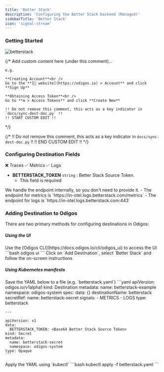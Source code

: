```yaml
---
title: 'Better Stack'
description: 'Configuring the Better Stack backend (Managed)'
sidebarTitle: 'Better Stack'
icon: 'signal-stream'
---
```


### Getting Started

<img src="https://d15jtxgb40qetw.cloudfront.net/betterstack.svg" alt="betterstack" className="not-prose h-20" />

{/*
    Add custom content here (under this comment)...

    e.g.

    **Creating Account**<br />
    Go to the **[🔗 website](https://odigos.io) > Account** and click **Sign Up**

    **Obtaining Access Token**<br />
    Go to **⚙️ > Access Tokens** and click **Create New**

    !! Do not remove this comment, this acts as a key indicator in `docs/sync-dest-doc.py` !!
    !! START CUSTOM EDIT !!
*/}

{/*
    !! Do not remove this comment, this acts as a key indicator in `docs/sync-dest-doc.py` !!
    !! END CUSTOM EDIT !!
*/}

### Configuring Destination Fields

<Accordion title="Supported Signals:">
  ❌ Traces
  ✅ Metrics
  ✅ Logs
</Accordion>

- **BETTERSTACK_TOKEN** `string` : Better Stack Source Token.
  - This field is required

<Check>
  We handle the endpoint internally, so you don't need to provide it.
  - The endpoint for metrics is `https://in-otel.logs.betterstack.com/metrics`
  - The endpoint for logs is `https://in-otel.logs.betterstack.com:443`
</Check>

### Adding Destination to Odigos

There are two primary methods for configuring destinations in Odigos:

##### **Using the UI**

<Steps>
  <Step>
    Use the [Odigos CLI](https://docs.odigos.io/cli/odigos_ui) to access the UI
    ```bash
    odigos ui
    ```
  </Step>
  <Step>
    Click on `Add Destination`, select `Better Stack` and follow the on-screen instructions
  </Step>
</Steps>

##### **Using Kubernetes manifests**

<Steps>
  <Step>
    Save the YAML below to a file (e.g. `betterstack.yaml`)
    ```yaml
    apiVersion: odigos.io/v1alpha1
    kind: Destination
    metadata:
      name: betterstack-example
      namespace: odigos-system
    spec:
      data: {}
      destinationName: betterstack
      secretRef:
        name: betterstack-secret
      signals:
      - METRICS
      - LOGS
      type: betterstack

    ---

    apiVersion: v1
    data:
      BETTERSTACK_TOKEN: <Base64 Better Stack Source Token>
    kind: Secret
    metadata:
      name: betterstack-secret
      namespace: odigos-system
    type: Opaque
    ```
  </Step>
  <Step>
    Apply the YAML using `kubectl`
    ```bash
    kubectl apply -f betterstack.yaml
    ```
  </Step>
</Steps>